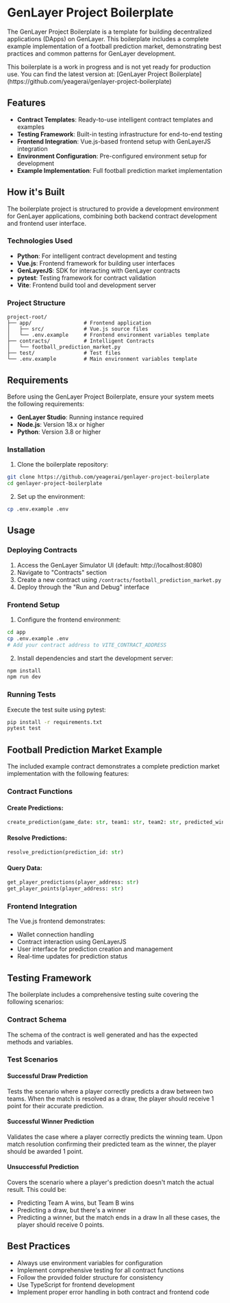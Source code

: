 
# GenLayer Project Boilerplate

The GenLayer Project Boilerplate is a template for building decentralized applications (DApps) on GenLayer. This boilerplate includes a complete example implementation of a football prediction market, demonstrating best practices and common patterns for GenLayer development.

<Callout type="info">
    This boilerplate is a work in progress and is not yet ready for production use. You can find the latest version at: [GenLayer Project Boilerplate](https://github.com/yeagerai/genlayer-project-boilerplate)
</Callout>


## Features

- **Contract Templates**: Ready-to-use intelligent contract templates and examples
- **Testing Framework**: Built-in testing infrastructure for end-to-end testing
- **Frontend Integration**: Vue.js-based frontend setup with GenLayerJS integration
- **Environment Configuration**: Pre-configured environment setup for development
- **Example Implementation**: Full football prediction market implementation

## How it's Built

The boilerplate project is structured to provide a development environment for GenLayer applications, combining both backend contract development and frontend user interface.

### Technologies Used

- **Python**: For intelligent contract development and testing
- **Vue.js**: Frontend framework for building user interfaces
- **GenLayerJS**: SDK for interacting with GenLayer contracts
- **pytest**: Testing framework for contract validation
- **Vite**: Frontend build tool and development server

### Project Structure

```
project-root/
├── app/                 # Frontend application
│   ├── src/             # Vue.js source files
│   └── .env.example     # Frontend environment variables template
├── contracts/           # Intelligent Contracts
│   └── football_prediction_market.py
├── test/                # Test files
└── .env.example         # Main environment variables template
```

## Requirements

Before using the GenLayer Project Boilerplate, ensure your system meets the following requirements:

- **GenLayer Studio**: Running instance required
- **Node.js**: Version 18.x or higher
- **Python**: Version 3.8 or higher

### Installation

1. Clone the boilerplate repository:
```bash
git clone https://github.com/yeagerai/genlayer-project-boilerplate
cd genlayer-project-boilerplate
```

2. Set up the environment:
```bash
cp .env.example .env
```

## Usage

### Deploying Contracts

1. Access the GenLayer Simulator UI (default: http://localhost:8080)
2. Navigate to "Contracts" section
3. Create a new contract using `/contracts/football_prediction_market.py`
4. Deploy through the "Run and Debug" interface

### Frontend Setup

1. Configure the frontend environment:
```bash
cd app
cp .env.example .env
# Add your contract address to VITE_CONTRACT_ADDRESS
```

2. Install dependencies and start the development server:
```bash
npm install
npm run dev
```

### Running Tests

Execute the test suite using pytest:
```bash
pip install -r requirements.txt
pytest test
```

## Football Prediction Market Example

The included example contract demonstrates a complete prediction market implementation with the following features:

### Contract Functions

#### Create Predictions:
  ```python
  create_prediction(game_date: str, team1: str, team2: str, predicted_winner: str)
  ```

#### Resolve Predictions:
  ```python
  resolve_prediction(prediction_id: str)
  ```

#### Query Data:
  ```python
  get_player_predictions(player_address: str)
  get_player_points(player_address: str)
  ```

### Frontend Integration

The Vue.js frontend demonstrates:
- Wallet connection handling
- Contract interaction using GenLayerJS
- User interface for prediction creation and management
- Real-time updates for prediction status

## Testing Framework

The boilerplate includes a comprehensive testing suite covering the following scenarios:

### Contract Schema
The schema of the contract is well generated and has the expected methods and variables.

### Test Scenarios

#### Successful Draw Prediction
Tests the scenario where a player correctly predicts a draw between two teams. When the match is resolved as a draw, the player should receive 1 point for their accurate prediction.

#### Successful Winner Prediction
Validates the case where a player correctly predicts the winning team. Upon match resolution confirming their predicted team as the winner, the player should be awarded 1 point.

#### Unsuccessful Prediction
Covers the scenario where a player's prediction doesn't match the actual result. This could be:
- Predicting Team A wins, but Team B wins
- Predicting a draw, but there's a winner
- Predicting a winner, but the match ends in a draw
In all these cases, the player should receive 0 points.

## Best Practices

- Always use environment variables for configuration
- Implement comprehensive testing for all contract functions
- Follow the provided folder structure for consistency
- Use TypeScript for frontend development
- Implement proper error handling in both contract and frontend code
